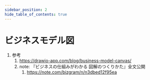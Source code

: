 ```yaml
---
sidebar_position: 2
hide_table_of_contents: true
---
```

# ビジネスモデル図


<BusinessModel aria-label='ビジネスモデル' width='100%' height='auto' role='img' />

1. 参考
    1. https://drawio-app.com/blog/business-model-canvas/
    1. note: 『ビジネスの仕組みがわかる 図解のつくりかた』全文公開
        1. https://note.com/bizgram/n/n3dbed12f95ea